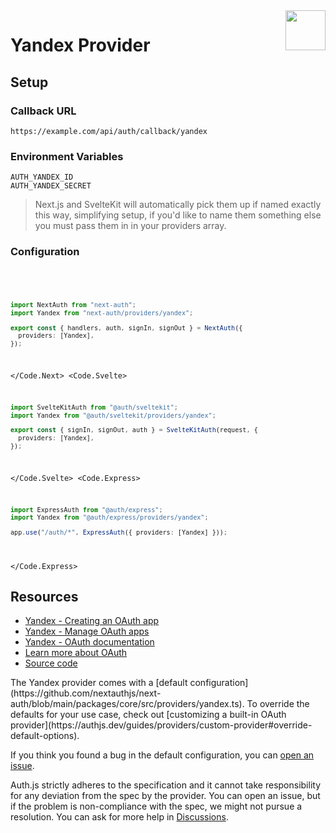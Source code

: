 
<img align="right" src="/img/providers/yandex.svg" height="64" width="64" />

# Yandex Provider

## Setup

### Callback URL

```
https://example.com/api/auth/callback/yandex
```

### Environment Variables

```
AUTH_YANDEX_ID
AUTH_YANDEX_SECRET
```

> Next.js and SvelteKit will automatically pick them up if named exactly this way, simplifying
> setup, if you'd like to name them something else you must pass them in in your providers array.

### Configuration

<Code>
  <Code.Next>

```ts filename="/auth.ts"
import NextAuth from "next-auth";
import Yandex from "next-auth/providers/yandex";

export const { handlers, auth, signIn, signOut } = NextAuth({
  providers: [Yandex],
});
```

  </Code.Next>
  <Code.Svelte>

```ts filename="/auth.ts"
import SvelteKitAuth from "@auth/sveltekit";
import Yandex from "@auth/sveltekit/providers/yandex";

export const { signIn, signOut, auth } = SvelteKitAuth(request, {
  providers: [Yandex],
});
```

  </Code.Svelte>
  <Code.Express>

```ts filename="/src/app.ts"
import ExpressAuth from "@auth/express";
import Yandex from "@auth/express/providers/yandex";

app.use("/auth/*", ExpressAuth({ providers: [Yandex] }));
```

  </Code.Express>
</Code>

## Resources

- [Yandex - Creating an OAuth app](https://yandex.com/dev/id/doc/en/register-client#create)
- [Yandex - Manage OAuth apps](https://oauth.yandex.com/)
- [Yandex - OAuth documentation](https://yandex.com/dev/id/doc/en/)
- [Learn more about OAuth](https://authjs.dev/concepts/oauth)
- [Source code](https://github.com/nextauthjs/next-auth/blob/main/packages/core/src/providers/yandex.ts)

<Callout>
  The Yandex provider comes with a [default
  configuration](https://github.com/nextauthjs/next-auth/blob/main/packages/core/src/providers/yandex.ts).
  To override the defaults for your use case, check out [customizing a built-in
  OAuth
  provider](https://authjs.dev/guides/providers/custom-provider#override-default-options).
</Callout>

If you think you found a bug in the default configuration, you can [open an issue](https://authjs.dev/new/provider-issue).

Auth.js strictly adheres to the specification and it cannot take responsibility for any deviation from
the spec by the provider. You can open an issue, but if the problem is non-compliance with the spec,
we might not pursue a resolution. You can ask for more help in [Discussions](https://authjs.dev/new/github-discussions).
